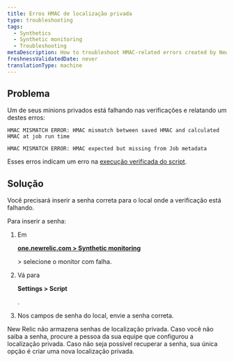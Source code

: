 ```yaml
---
title: Erros HMAC de localização privada
type: troubleshooting
tags:
  - Synthetics
  - Synthetic monitoring
  - Troubleshooting
metaDescription: How to troubleshoot HMAC-related errors created by New Relic synthetic private minions.
freshnessValidatedDate: never
translationType: machine
---
```


## Problema

Um de seus minions privados está falhando nas verificações e relatando um destes erros:

```
HMAC MISMATCH ERROR: HMAC mismatch between saved HMAC and calculated HMAC at job run time
```

```
HMAC MISMATCH ERROR: HMAC expected but missing from Job metadata
```

Esses erros indicam um erro na [execução verificada do script](/docs/synthetics/new-relic-synthetics/private-locations/verified-script-execution-private-locations).

## Solução

Você precisará inserir a senha correta para o local onde a verificação está falhando.

Para inserir a senha:

1. Em

   <DNT>**[one.newrelic.com > Synthetic monitoring](https://one.newrelic.com/synthetics-nerdlets)**</DNT>

   \> selecione o monitor com falha.

2. Vá para

   <DNT>**Settings > Script**</DNT>

   .

3. Nos campos de senha do local, envie a senha correta.

<Callout variant="tip">
  New Relic não armazena senhas de localização privada. Caso você não saiba a senha, procure a pessoa da sua equipe que configurou a localização privada. Caso não seja possível recuperar a senha, sua única opção é criar uma nova localização privada.
</Callout>